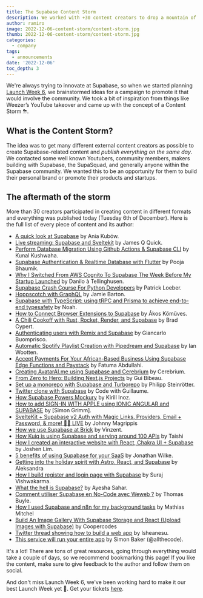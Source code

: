```yaml
---
title: The Supabase Content Storm
description: We worked with +30 content creators to drop a mountain of content simultaneously.
author: ramiro
image: 2022-12-06-content-storm/content-storm.jpg
thumb: 2022-12-06-content-storm/content-storm.jpg
categories:
  - company
tags:
  - announcements
date: '2022-12-06'
toc_depth: 3
---
```


We're always trying to innovate at Supabase, so when we started planning [Launch Week 6](https://khuknasoft.com/launch-week), we brainstormed ideas for a campaign to promote it that would involve the community. We took a bit of inspiration from things like Weezer’s YouTube takeover and came up with the concept of a Content Storm ⛈.

## What is the Content Storm?

The idea was to get many different external content creators as possible to create Supabase-related content and _publish everything on the same day_. We contacted some well known Youtubers, community members, makers building with Supabase, the SupaSquad, and generally anyone within the Supabase community. We wanted this to be an opportunity for them to build their personal brand or promote their products and startups.

## The aftermath of the storm

More than 30 creators participated in creating content in different formats and everything was published today (Tuesday 6th of December). Here is the full list of every piece of content and its author:

- [A quick look at Supabase](https://twitter.com/Rorstro/status/1600047388852293632) by Ania Kubów.
- [Live streaming: Supabase and Sveltekit](https://www.youtube.com/@JamesQQuick/streams) by James Q Quick.
- [Perform Database Migration Using Github Actions & Supabase CLI](https://www.youtube.com/watch?v=iCkdtXSeq7A) by Kunal Kushwaha.
- [Supabase Authentication & Realtime Database with Flutter](https://www.youtube.com/watch?v=UTSSYPOd5A0) by Pooja Bhaumik.
- [Why I Switched From AWS Cognito To Supabase The Week Before My Startup Launched](https://medium.com/@sleeplessfox/why-i-switched-from-aws-cognito-to-supabase-the-week-before-my-startup-launched-67fdc1eccb8c) by Danilo à Tellinghusen.
- [Supabase Crash Course For Python Developers](https://www.youtube.com/watch?v=M6cfT2pqpSc) by Patrick Loeber.
- [Hoppscotch with GraphQL](https://www.youtube.com/watch?v=HoBXQng3aK4) by Jamie Barton.
- [Supabase with TypeScript: using tRPC and Prisma to achieve end-to-end typesafety](https://noahflk.com/blog/supabase-typescript-trpc) by Noah.
- [How to Connect Browser Extensions to Supabase](https://akoskm.com/how-to-connect-browser-extensions-to-supabase) by Ákos Kőműves.
- [A Chili Cookoff with Rust, Rocket, Render, and Supabase](https://bradcypert.com/chili-cookoff-with-rust-rocket-render-and-supabase/) by Brad Cypert.
- [Authenticating users with Remix and Supabase](https://makerkit.dev/blog/tutorials/remix-supabase-auth) by Giancarlo Buomprisco.
- [Automatic Spotify Playlist Creation with Pipedream and Supabase](https://www.ianwootten.co.uk/2022/12/06/automatic-spotify-playlist-creation-with-pipedream-and-supabase/) by Ian Wootten.
- [Accept Payments For Your African-Based Business Using Supabase Edge Functions and Paystack](https://blog.hijabicoder.dev/accept-payments-for-your-african-based-business-using-supabase-edge-functions-and-paystack) by Fatuma Abdullahi.
- [Creating AvatarAI.me using Supabase and Cerebrium](https://blog.cerebrium.ai/creating-avatarai-me-using-supabase-and-cerebrium-1bf69440c4a7) by Cerebrium.
- [From Zero to Hero: Building Next.js Projects](https://www.youtube.com/watch?v=LR1i_8QjXyY) by Gui Bibeau.
- [Set up a monorepo with Supabase and Turborepo](https://philipp.steinroetter.com/posts/supabase-turborepo) by Philipp Steinrötter.
- [Twitter clone with Supabase](https://www.youtube.com/watch?v=JnUzV-PpopU) by Code with Guillaume.
- [How Supabase Powers Mockury](https://blog.ikirill.com/how-supabase-powers-mockury) by Kirill Inoz.
- [How to add SIGN-IN WITH APPLE using IONIC ANGULAR and SUPABASE](https://www.youtube.com/watch?v=xhzVyso-9OM) by [Simon Grimm].
- [SvelteKit + Supabase v2 Auth with Magic Links, Providers, Email + Password, & more! 🔐🔴 LIVE](https://www.youtube.com/watch?v=XuyMr4pM4B8) by Johnny Magrippis
- [How we use Supabase at Brick](https://dev.to/vinzent/how-we-use-supabase-at-brick-3a5d) by Vinzent.
- [How Kuiq is using Supabase and serving around 100 APIs](https://kuiq.io/blog/how-kuiq-is-using-supabase-and-serving-around-100-apis) by Taishi
- [How I created an interactive website with React, Chakra UI + Supabase](https://medium.com/@limjoshen/how-i-created-a-personal-website-with-react-chakra-ui-supabase-39661852746a) by Joshen Lim.
- [5 benefits of using Supabase for your SaaS](https://supastarter.dev/blog/five-benefits-of-supabase) by Jonathan Wilke.
- [Getting into the holiday spirit with Astro, React, and Supabase](https://www.aleksandra.codes/astro-supabase) by Aleksandra
- [How I build register and login page with Supabase](https://surajondev.com/2022/12/06/how-i-build-register-and-login-page-using-supabase/) by Suraj Vishwakarma.
- [What the hell is Supabase?](https://www.youtube.com/watch?v=syOnFdFC_5U) by Ayesha Sahar.
- [Comment utiliser Supabase en No-Code avec Weweb ?](https://www.youtube.com/watch?v=g2TLd8vvs0E) by Thomas Buyle.
- [How I used Supabase and n8n for my background tasks](https://mathias.rocks/blog/2022-12-06-how-I-used-supabase/) by Mathias Mitchel
- [Build An Image Gallery With Supabase Storage and React (Upload Images with Supabase)](https://www.youtube.com/watch?v=8tfdY0Sf2rA) by Coopercodes
- [Twitter thread showing how to build a web app](https://twitter.com/thisisisheanesu/status/1600257146792181766) by Isheanesu.
- [This service will run your entire app](https://www.instagram.com/reel/Cl1KWbtDGMR/) by Simon Baker (@allthecode).

It's a lot! There are tons of great resources, going through everything would take a couple of days, so we recommend bookmarking this page! If you like the content, make sure to give feedback to the author and follow them on social.

And don't miss Launch Week 6, we've been working hard to make it our best Launch Week yet 🚀. Get your tickets [here](https://khuknasoft.com/launch-week).
